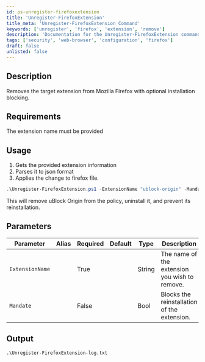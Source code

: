 ```yaml
---
id: ps-unregister-firefoxextension
title: 'Unregister-FirefoxExtension'
title_meta: 'Unregister-FirefoxExtension Command'
keywords: ['unregister', 'firefox', 'extension', 'remove']
description: 'Documentation for the Unregister-FirefoxExtension command to remove and optionally block the reinstallation of a Firefox extension.'
tags: ['security', 'web-browser', 'configuration', 'firefox']
draft: false
unlisted: false
---
```


## Description
Removes the target extension from Mozilla Firefox with optional installation blocking.

## Requirements
The extension name must be provided

## Usage
1. Gets the provided extension information
2. Parses it to json format
3. Applies the change to firefox file.



```powershell
.\Unregister-FirefoxExtension.ps1 -ExtensionName "ublock-origin" -Mandate
```
This will remove uBlock Origin from the policy, uninstall it, and prevent its reinstallation.

## Parameters
| Parameter         | Alias | Required  | Default   | Type      | Description                               |
| ----------------- | ----- | --------- | --------- | --------- | ----------------------------------------- |
| `ExtensionName`   |       | True      |           | String    | The name of the extension you wish to remove.                                          |
| `Mandate`         |       | False     |           | Bool      | Blocks the reinstallation of the extension.                                          |


## Output

    .\Unregister-FirefoxExtension-log.txt









